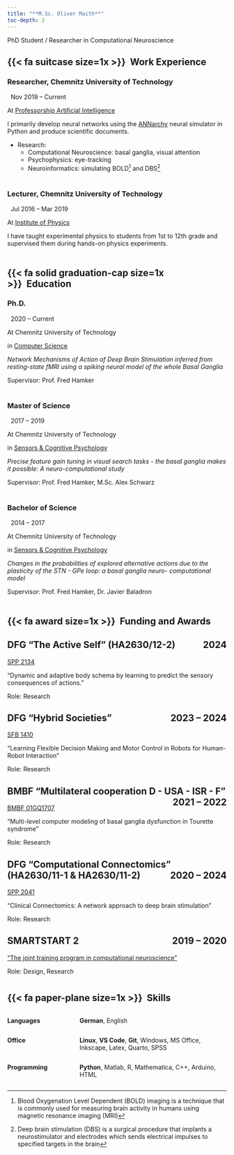```yaml
---
title: "**M.Sc. Oliver Maith**"
toc-depth: 2
---
```


PhD Student / Researcher in Computational Neuroscience

## {{< fa suitcase size=1x >}}&nbsp;&nbsp;**Work Experience**

### **Researcher, Chemnitz University of Technology**

:::{.indented-paragraph}
<span class="large-text"><i class="fa-solid fa-calendar-days fa-1x" aria-label="calendar-days"></i>&nbsp;&nbsp;Nov 2019 – Current</span>

At [Professorship Artificial Intelligence](https://www.tu-chemnitz.de/informatik/KI)

I primarily develop neural networks using the [ANNarchy](https://annarchy.github.io/) neural simulator in Python and produce scientific documents.

* Research:
    * Computational Neuroscience: basal ganglia, visual attention
    * Psychophysics: eye-tracking
    * Neuroinformatics: simulating BOLD^[Blood Oxygenation Level Dependent (BOLD) imaging is a technique that is commonly used for measuring brain activity in humans using magnetic resonance imaging (MRI)] and DBS^[Deep brain stimulation (DBS) is a surgical procedure that implants a neurostimulator and electrodes which sends electrical impulses to specified targets in the brain]
<br></br>
:::

### **Lecturer, Chemnitz University of Technology**

:::{.indented-paragraph}
<span class="large-text"><i class="fa-solid fa-calendar-days fa-1x" aria-label="calendar-days"></i>&nbsp;&nbsp;Jul 2016 -- Mar 2019</span>

At [Institute of Physics](https://www.tu-chemnitz.de/physik/S_Labor)

I have taught experimental physics to students from 1st to 12th grade and supervised them during hands-on physics experiments.
<br></br>
:::


## {{< fa solid graduation-cap size=1x >}}&nbsp;&nbsp;**Education**

### **Ph.D.**

:::{.indented-paragraph}
<span class="large-text"><i class="fa-solid fa-calendar-days fa-1x" aria-label="calendar-days"></i>&nbsp;&nbsp;2020 -- Current</span>

At Chemnitz University of Technology

in [Computer Science](https://www.tu-chemnitz.de/informatik/KI/)

*Network Mechanisms of Action of Deep Brain Stimulation inferred from 
resting-state fMRI using a spiking neural model of the whole Basal Ganglia*

Supervisor: Prof. Fred Hamker
<br></br>
:::

### **Master of Science**

:::{.indented-paragraph}
<span class="large-text"><i class="fa-solid fa-calendar-days fa-1x" aria-label="calendar-days"></i>&nbsp;&nbsp;2017 -- 2019</span>

At Chemnitz University of Technology

in [Sensors & Cognitive Psychology](https://www.tu-chemnitz.de/physik/SEKO/)

*Precise feature gain tuning in visual search tasks - the 
basal ganglia makes it possible: A neuro-computational study*

Supervisor: Prof. Fred Hamker, M.Sc. Alex Schwarz
<br></br>
:::

### **Bachelor of Science**

:::{.indented-paragraph}
<span class="large-text"><i class="fa-solid fa-calendar-days fa-1x" aria-label="calendar-days"></i>&nbsp;&nbsp;2014 -- 2017</span>

At Chemnitz University of Technology

in [Sensors & Cognitive Psychology](https://www.tu-chemnitz.de/physik/SEKO/)

*Changes in the probabilities of explored alternative actions due
to the plasticity of the STN - GPe loop: a basal ganglia neuro-
computational model*

Supervisor: Prof. Fred Hamker, Dr. Javier Baladron
<br></br>
:::



## {{< fa award size=1x >}}&nbsp;&nbsp;**Funding and Awards**

:::{.callout-note collapse="true" icon="false"}
## DFG "The Active Self" (HA2630/12-2)<span style="float:right;">2024</span>

[SPP 2134](https://activeself.de/)

"Dynamic and adaptive body schema by learning to predict the sensory consequences of actions."

Role: Research
:::

:::{.callout-note collapse="true" icon="false"}
## DFG "Hybrid Societies"<span style="float:right;">2023 -- 2024</span>

[SFB 1410](https://hybrid-societies.org/)

"Learning Flexible Decision Making and Motor Control in Robots for Human-Robot Interaction"

Role: Research
:::

:::{.callout-note collapse="true" icon="false"}
## BMBF "Multilateral cooperation D - USA - ISR - F"<span style="float:right;">2021 -- 2022</span>

[BMBF 01GQ1707](https://www.gesundheitsforschung-bmbf.de/de/multi-level-computermodelle-der-fehlfunktion-von-basalganglien-beim-tourette-syndrome-8192.php)

"Multi-level computer modeling of basal ganglia dysfunction in Tourette syndrome"

Role: Research
:::

:::{.callout-note collapse="true" icon="false"}
## DFG "Computational Connectomics" (HA2630/11-1 & HA2630/11-2)<span style="float:right;">2020 -- 2024</span>

[SPP 2041](https://spp2041.de/)

"Clinical Connectomics: A network approach to deep brain stimulation"

Role: Research
:::

:::{.callout-note collapse="true" icon="false"}
## SMARTSTART 2 <span style="float:right;">2019 -- 2020</span>

["The joint training program in computational 
neuroscience"](https://www.tu-chemnitz.de/tu/pressestelle/aktuell/9853)

Role: Design, Research
:::


<div style="margin-bottom: 40px;"></div>



## {{< fa paper-plane size=1x >}}&nbsp;&nbsp;**Skills**

:::{.columns}

:::{.column width=30%}

**Languages**

:::

:::{.column width=70%}

**German**, English

:::

:::

:::{.columns}

:::{.column width=30%}

**Office**

:::

:::{.column width=70%}

**Linux**, **VS Code**, **Git**, Windows, MS Office, Inkscape, Latex, Quarto, SPSS

:::

:::

:::{.columns}

:::{.column width=30%}

**Programming**

:::

:::{.column width=70%}

**Python**, Matlab, R, Mathematica, C++, Arduino, HTML

:::

:::
